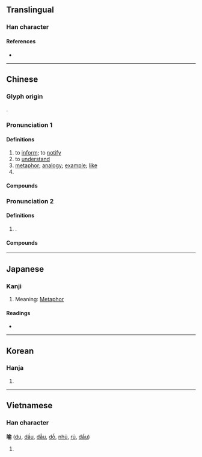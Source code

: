 {{also|喩}}
{{character info}}
==Translingual==

===Han character===
{{Han char|rn=30|rad=口|as=09|sn=12|four=68021|canj=ROMN|ids=⿰口俞}}

====References====
* {{Han ref|kx=0201.121|dj=0421.200|hdz=10657.080|uh=55BB|ud=21947}}

----

==Chinese==
{{zh-forms|alt=喩}}

===Glyph origin===
{{Han etym}}
{{Han compound|口|俞|ls=psc|c1=s|c2=p|t1=mouth}}.

===Pronunciation 1===
{{zh-pron
|m=yù
|c=jyu6
|h=pfs=
|md=
|mn=qz,xm:ū/zz:jī/qz,tp,xm:lū/kh,zz:jū
|mn_note=ū/jī - literary; lū/jū - vernacular
|mn-t=ru6
|w=
|mc=y
|oc=y
|cat=v,n,pn
}}

====Definitions====
{{zh-hanzi}}

# to [[inform]]; to [[notify]]
# to [[understand]]
# [[metaphor]]; [[analogy]]; [[example]]; [[like]]
# {{surname|zh}}

====Compounds====
{{zh-der|家喻戶曉|呴喻|喻體|不可理喻|告喻|引喻失義|不言而喻|妙喻|妙喻取譬|不可言喻|借喻|多歧援喻|嘔喻|喻詞|喻依|喻世明言|不知所喻|直喻|明喻|理喻|暗喻|百喻經|略喻|比喻|比喻義|詭喻|豆萁之喻|難以言喻|罕譬而喻|辭喻橫生|舟水之喻|譬喻|隱喻|酒喻聖賢|遠引曲喻|自喻|喻咀|言喻}}

===Pronunciation 2===
{{zh-pron
|m=yú
|cat=
}}

====Definitions====
{{zh-hanzi}}

# {{n-g|Same as}} {{zh-l|愉}}.

====Compounds====
{{zh-der|新喻|喻家山}}

----

==Japanese==

===Kanji===
{{ja-kanji|grade=|rs=口09}}

# Meaning: [[Metaphor]]

====Readings====
* {{ja-readings|on=[[ゆ]] (yu)|kun=[[さとす]] (satosu), [[さとる]] (satoru), [[たとえる]] (tatoeru)}}

----

==Korean==

===Hanja===
{{ko-hanja|hangeul=유|rv=yu|mr=yu|y=yu}}

# {{rfdef|ko|sort=口09}}

----

==Vietnamese==

===Han character===
'''喻''' ([[dụ]], [[dầu]], [[dẫu]], [[dỗ]], [[nhủ]], [[rủ]], [[dẩu]])

# {{rfdef|vi}}